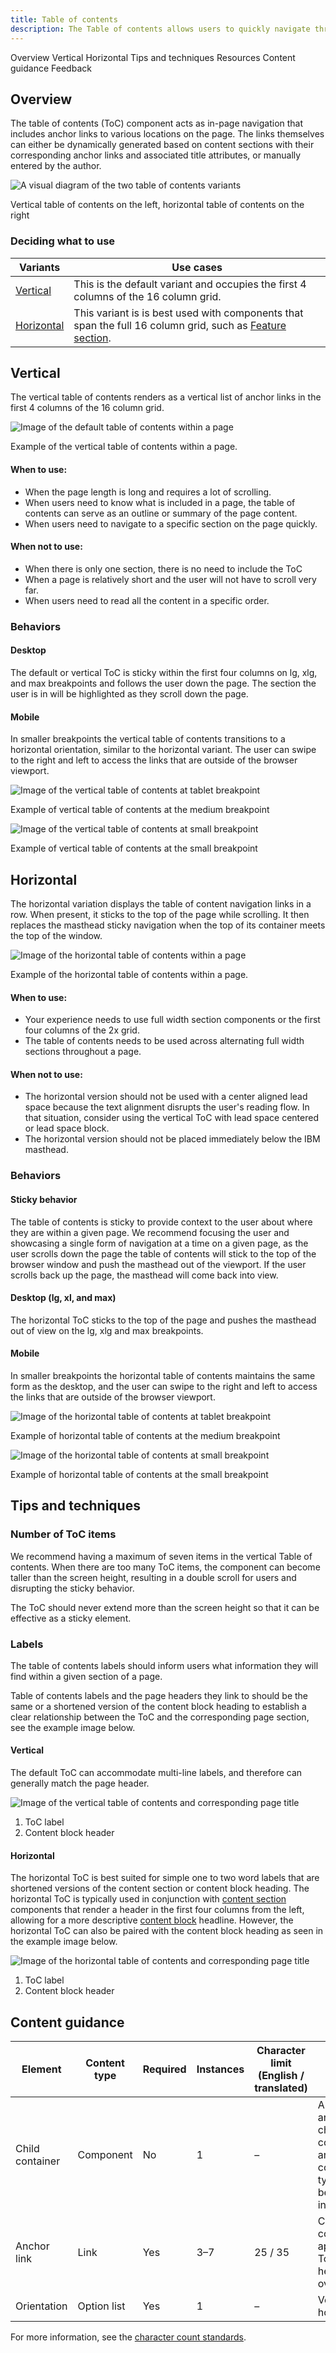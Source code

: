 ```yaml
---
title: Table of contents
description: The Table of contents allows users to quickly navigate through long pages by providing jump links to different sections of the content within a single page.
---
```



<ComponentDescription name="Table of contents" type="layout" />

<AnchorLinks>

<AnchorLink>Overview</AnchorLink>
<AnchorLink>Vertical</AnchorLink>
<AnchorLink>Horizontal</AnchorLink>
<AnchorLink>Tips and techniques</AnchorLink>
<AnchorLink>Resources</AnchorLink>
<AnchorLink>Content guidance</AnchorLink>
<AnchorLink>Feedback</AnchorLink>

</AnchorLinks>

## Overview

The table of contents (ToC) component acts as in-page navigation that includes anchor links to various locations on the page. The links themselves can either be dynamically generated based on content sections with their corresponding anchor links and associated title attributes, or manually entered by the author.

<Row>

<Column colMd={6} colLg={8}>

![A visual diagram of the two table of contents variants](../../images/component/table-of-contents/table-of-contents-overview.png)

</Column>

</Row>

<Caption>Vertical table of contents on the left, horizontal table of contents on the right</Caption>

### Deciding what to use

| Variants              | Use cases                                                                                                                                   |
| --------------------- | ------------------------------------------------------------------------------------------------------------------------------------------- |
| [Vertical](#vertical)       | This is the default variant and occupies the first 4 columns of the 16 column grid.                                                                                                                               |
| [Horizontal](#horizontal)   | This variant is is best used with components that span the full 16 column grid, such as [Feature section](../components/feature-section).                                                                         |

## Vertical

The vertical table of contents renders as a vertical list of anchor links in the first 4 columns of the 16 column grid. 

![Image of the default table of contents within a page](../../images/component/table-of-contents/toc-vertical.png)

<Caption>Example of the vertical table of contents within a page.</Caption>

#### When to use:

- When the page length is long and requires a lot of scrolling.
- When users need to know what is included in a page, the table of contents can serve as an outline or summary of the page content.
- When users need to navigate to a specific section on the page quickly.

#### When not to use:

- When there is only one section, there is no need to include the ToC
- When a page is relatively short and the user will not have to scroll very far.
- When users need to read all the content in a specific order.

### Behaviors

#### Desktop

The default or vertical ToC is sticky within the first four columns on lg, xlg, and max breakpoints and follows the user down the page. The section the user is in will be highlighted as they scroll down the page.

#### Mobile

In smaller breakpoints the vertical table of contents transitions to a horizontal orientation, similar to the horizontal variant. The user can swipe to the right and left to access the links that are outside of the browser viewport. 

<Row>

<Column colMd={8} colLg={8}>

![Image of the vertical table of contents at tablet breakpoint](../../images/component/table-of-contents/toc-vertical-behavior-01.png)

<Caption>Example of vertical table of contents at the medium breakpoint</Caption>

</Column>

<Column colMd={8} colLg={4}>

![Image of the vertical table of contents at small breakpoint](../../images/component/table-of-contents/toc-vertical-behavior-02.png)

<Caption>Example of vertical table of contents at the small breakpoint</Caption>

</Column>

</Row>

## Horizontal

The horizontal variation displays the table of content navigation links in a row. When present, it sticks to the top of the page while scrolling. It then replaces the masthead sticky navigation when the top of its container meets the top of the window.

![Image of the horizontal table of contents within a page](../../images/component/table-of-contents/toc-horizontal.png)

<Caption>Example of the horizontal table of contents within a page.</Caption>

#### When to use:

- Your experience needs to use full width section components or the first four columns of the 2x grid.
- The table of contents needs to be used across alternating full width sections throughout a page.

#### When not to use:

- The horizontal version should not be used with a center aligned lead space because the text alignment disrupts the user's reading flow. In that situation, consider using the vertical ToC with lead space centered or lead space block.
- The horizontal version should not be placed immediately below the IBM masthead.

### Behaviors

#### Sticky behavior

The table of contents is sticky to provide context to the user about where they are within a given page. We recommend focusing the user and showcasing a single form of navigation at a time on a given page, as the user scrolls down the page the table of contents will stick to the top of the browser window and push the masthead out of the viewport. If the user scrolls back up the page, the masthead will come back into view. 

#### Desktop (lg, xl, and max)

The horizontal ToC sticks to the top of the page and pushes the masthead out of view on the lg, xlg and max breakpoints.

#### Mobile

In smaller breakpoints the horizontal table of contents maintains the same form as the desktop, and the user can swipe to the right and left to access the links that are outside of the browser viewport. 

<Row>

<Column colMd={8} colLg={8}>

![Image of the horizontal table of contents at tablet breakpoint](../../images/component/table-of-contents/toc-horizontal-behavior-01.png)

<Caption>Example of horizontal table of contents at the medium breakpoint</Caption>

</Column>

<Column colMd={8} colLg={4}>

![Image of the horizontal table of contents at small breakpoint](../../images/component/table-of-contents/toc-horizontal-behavior-02.png)

<Caption>Example of horizontal table of contents at the small breakpoint</Caption>

</Column>

</Row>

## Tips and techniques

### Number of ToC items

We recommend having a maximum of seven items in the vertical Table of contents. When there are too many ToC items, the component can become taller than the screen height, resulting in a double scroll for users and disrupting the sticky behavior.

The ToC should never extend more than the screen height so that it can be effective as a sticky element.

### Labels

The table of contents labels should inform users what information they will find within a given section of a page.

Table of contents labels and the page headers they link to should be the same or a shortened version of the content block heading to establish a clear relationship between the ToC and the corresponding page section, see the example image below.

#### Vertical

The default ToC can accommodate multi-line labels, and therefore can generally match the page header.

<Row>

<Column colMd={8} colLg={8}>

![Image of the vertical table of contents and corresponding page title](../../images/component/table-of-contents/toc-vertical-labels.png)

</Column>

</Row>

1. ToC label
2. Content block header

#### Horizontal

The horizontal ToC is best suited for simple one to two word labels that are shortened versions of the content section or content block heading. The horizontal ToC is typically used in conjunction with [content section](https://www.ibm.com/standards/carbon/components/content-section) components that render a header in the first four columns from the left, allowing for a more descriptive [content block](https://www.ibm.com/standards/carbon/components/content-block) headline. However, the horizontal ToC can also be paired with the content block heading as seen in the example image below.

<Row>

<Column colMd={8} colLg={8}>

![Image of the horizontal table of contents and corresponding page title](../../images/component/table-of-contents/toc-horizontal-labels.png)

</Column>

</Row>

1. ToC label
2. Content block header

<ResourceLinks name="Table of contents" type="layout" />

## Content guidance

| Element         | Content type | Required | Instances | Character limit <br/>(English / translated) | Notes                                                                              |
| --------------- | ------------ | -------- | --------- | ------------------------------------------- | ---------------------------------------------------------------------------------- |
| Child container | Component    | No       | 1         | –                                           | A container area that child components and other content types can be passed into. |
| Anchor link     | Link         | Yes      | 3–7       | 25 / 35                                     | Character count applies to ToC heading overrides.                                  |
| Orientation     | Option list  | Yes      | 1         | –                                           | Vertical or horizontal.                                                            |

For more information, see the [character count standards](https://www.ibm.com/standards/carbon/guidelines/content#character-count-standards).

<ComponentFooter name="Table of contents" type="layout" />
